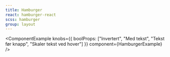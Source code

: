 ```yaml
---
title: Hamburger
react: hamburger-react
scss: hamburger
group: layout
---
```



<ComponentExample
    knobs={{ boolProps: ["Invertert", "Med tekst", "Tekst før knapp", "Skaler tekst ved hover"] }}
    component={HamburgerExample}
/>
